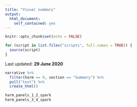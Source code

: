 ---
title: "Visual summary"
output:
  html_document:
    self_contained: yes
---

```{r setup, include=FALSE}
knitr::opts_chunk$set(echo = FALSE)

for (script in list.files("scripts", full.names = TRUE)) {
  source(script)
}
```

<!-- Last updated: **`r format.Date(Sys.Date(), "%d %B %Y")`** -->
Last updated: **29 June 2020**

```{r}
narrative %>% 
  filter(harm == 0, section == "Summary") %>% 
  pull("text") %>%
  create_html()
```

```{r, message = FALSE, warning = FALSE}
harm_panels_1_2_spark
harm_panels_3_4_spark
```
